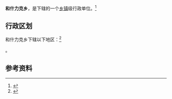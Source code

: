 {{中国乡级行政区|65/28/01/204/000}}

'''和什力克乡'''，是{{PRC admin/fullname|65/28/01/204/000|3}}下辖的一个[[乡镇|乡镇]]级行政单位。<ref>{{PRC admin/ref sgc|{{PRC admin/parent|65/28/01/204/000}}}}</ref>

== 行政区划 ==

和什力克乡下辖以下地区：<ref>{{PRC admin/ref sgc|65/28/01/204/000}}</ref>

{{PRC admin/children|65/28/01/204/000}}。

== 参考资料 ==

{{reflist}}

{{行政区划小作品}}
{{PRC admin/navcat|65/28/01/204/000}}